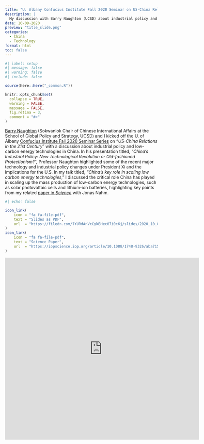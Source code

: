 ```yaml
---
title: "U. Albany Confucius Institute Fall 2020 Seminar on US-China Relations in the 21st Century"
description: |
  My discussion with Barry Naughton (UCSD) about industrial policy and low-carbon energy technologies in China
date: 10-09-2020
preview: "title_slide.png"
categories:
  - China
  - Technology
format: html
toc: false
---
```


```r
#| label: setup
#| message: false
#| warning: false
#| include: false

source(here::here("_common.R"))

knitr::opts_chunk$set(
  collapse = TRUE,
  warning = FALSE,
  message = FALSE,
  fig.retina = 3,
  comment = "#>"
)
```

[Barry Naughton](https://gps.ucsd.edu/faculty-directory/barry-naughton.html) (Sokwanlok Chair of Chinese International Affairs at the School of Global Policy and Strategy, UCSD) and I kicked off the U. of Albany [Confucius Institute Fall 2020 Seminar Series](https://www.albany.edu/confucius/US-china-relations-fall2020.html) on "_US-China Relations in the 21st Century_" with a discussion about industrial policy and low-carbon energy technologies in China. In his presentation titled, "_China's Industrial Policy: New Technological Revolution or Old-fashioned Protectionism?_", Professor Naughton highlighted some of the recent major technology and industrial policy changes under President Xi and the implications for the U.S. In my talk titled, "_China's key role in scaling low carbon energy technologies_," I discussed the critical role China has played in scaling up the mass production of low-carbon energy technologies, such as solar photovoltaic cells and lithium-ion batteries, highlighting key points from my related [paper in _Science_](https://iopscience.iop.org/article/10.1088/1748-9326/aba715/pdf) with Jonas Nahm.

```r
#| echo: false

icon_link(
    icon = "fa fa-file-pdf",
    text = "Slides as PDF",
    url  = "https://filedn.com/lYURdAnVcCykBHec07i0c6j/slides/2020_10_09_helveston_confucius_institute.pdf"
)
icon_link(
    icon = "fa fa-file-pdf",
    text = "Science Paper",
    url  = "https://iopscience.iop.org/article/10.1088/1748-9326/aba715/pdf"
)
```

<iframe width="640" height="600" src="https://u.pcloud.link/publink/show?code=XZqIdeXZCh4KxAo6M10nFln5MelSvSkmh117" frameborder="0" allow="accelerometer; encrypted-media; gyroscope; picture-in-picture" allowfullscreen scrolling="no"></iframe>
